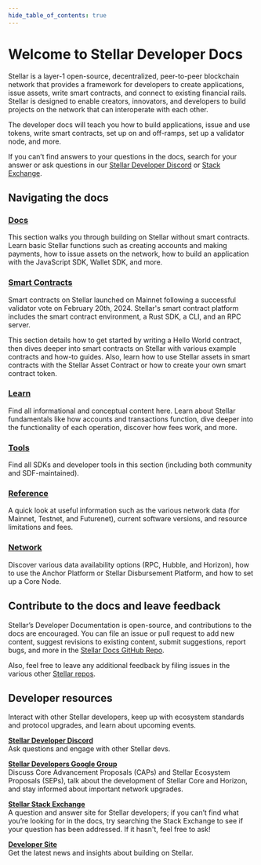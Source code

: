 ```yaml
---
hide_table_of_contents: true
---
```



# Welcome to Stellar Developer Docs

Stellar is a layer-1 open-source, decentralized, peer-to-peer blockchain network that provides a framework for developers to create applications, issue assets, write smart contracts, and connect to existing financial rails. Stellar is designed to enable creators, innovators, and developers to build projects on the network that can interoperate with each other.

The developer docs will teach you how to build applications, issue and use tokens, write smart contracts, set up on and off-ramps, set up a validator node, and more.

If you can’t find answers to your questions in the docs, search for your answer or ask questions in our [Stellar Developer Discord](https://discord.gg/stellardev) or [Stack Exchange](https://stellar.stackexchange.com/).

<WayfindingBoxes />

## Navigating the docs

### [Docs](/docs)

This section walks you through building on Stellar without smart contracts. Learn basic Stellar functions such as creating accounts and making payments, how to issue assets on the network, how to build an application with the JavaScript SDK, Wallet SDK, and more.

### [Smart Contracts](/docs/smart-contracts)

Smart contracts on Stellar launched on Mainnet following a successful validator vote on February 20th, 2024. Stellar's smart contract platform includes the smart contract environment, a Rust SDK, a CLI, and an RPC server.

This section details how to get started by writing a Hello World contract, then dives deeper into smart contracts on Stellar with various example contracts and how-to guides. Also, learn how to use Stellar assets in smart contracts with the Stellar Asset Contract or how to create your own smart contract token.

### [Learn](/docs/learn/fundamentals)

Find all informational and conceptual content here. Learn about Stellar fundamentals like how accounts and transactions function, dive deeper into the functionality of each operation, discover how fees work, and more.

### [Tools](/docs/tools/sdks)

Find all SDKs and developer tools in this section (including both community and SDF-maintained).

### [Reference](/docs/reference/networks)

A quick look at useful information such as the various network data (for Mainnet, Testnet, and Futurenet), current software versions, and resource limitations and fees.

### [Network](/network)

Discover various data availability options (RPC, Hubble, and Horizon), how to use the Anchor Platform or Stellar Disbursement Platform, and how to set up a Core Node.

## Contribute to the docs and leave feedback

Stellar’s Developer Documentation is open-source, and contributions to the docs are encouraged. You can file an issue or pull request to add new content, suggest revisions to existing content, submit suggestions, report bugs, and more in the [Stellar Docs GitHub Repo](https://github.com/stellar/stellar-docs).

Also, feel free to leave any additional feedback by filing issues in the various other [Stellar repos](https://github.com/stellar).

## Developer resources

Interact with other Stellar developers, keep up with ecosystem standards and protocol upgrades, and learn about upcoming events.

[**Stellar Developer Discord**](https://discord.gg/st7Mxd58BV)  
Ask questions and engage with other Stellar devs.

[**Stellar Developers Google Group**](https://groups.google.com/g/stellar-dev)  
Discuss Core Advancement Proposals (CAPs) and Stellar Ecosystem Proposals (SEPs), talk about the development of Stellar Core and Horizon, and stay informed about important network upgrades.

[**Stellar Stack Exchange**](https://stellar.stackexchange.com/)  
A question and answer site for Stellar developers; if you can’t find what you’re looking for in the docs, try searching the Stack Exchange to see if your question has been addressed. If it hasn't, feel free to ask!

[**Developer Site**](https://stellar.org/developers)  
Get the latest news and insights about building on Stellar.
